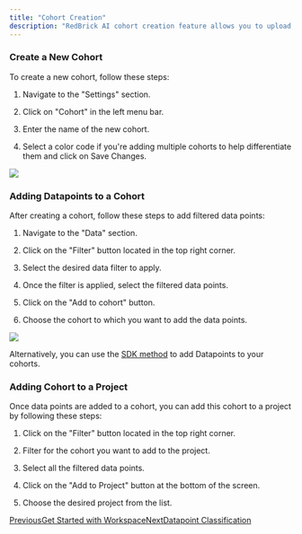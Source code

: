 ```yaml
---
title: "Cohort Creation"
description: "RedBrick AI cohort creation feature allows you to upload, index, share, ensure reproducibility, and control the quality of your studies before you send them for annotation."
---
```


### Create a New Cohort

To create a new cohort, follow these steps:

1. Navigate to the "Settings" section.

2. Click on "Cohort" in the left menu bar.

3. Enter the name of the new cohort.

4. Select a color code if you're adding multiple cohorts to help differentiate them and click on Save Changes.

![](/images/projects/get-started-with-workspace/files%2Fv0%2Fb%2Fgitbook-x-prod.appspot.com%2Fo%2Fspaces%252F-MKt1BePyOQuVTnMGssE%252Fuploads%252FfdNl9A3jE74H4I8gp6bP%252FScreenshot%25202024-06-07%2520at%25201.11.01%25E2%2580%25AFPM.png)

### Adding Datapoints to a Cohort

After creating a cohort, follow these steps to add filtered data points:

1. Navigate to the "Data" section.

2. Click on the "Filter" button located in the top right corner.

3. Select the desired data filter to apply.

4. Once the filter is applied, select the filtered data points.

5. Click on the "Add to cohort" button.

6. Choose the cohort to which you want to add the data points.

![](/images/projects/get-started-with-workspace/files%2Fv0%2Fb%2Fgitbook-x-prod.appspot.com%2Fo%2Fspaces%252F-MKt1BePyOQuVTnMGssE%252Fuploads%252FisAqJvekIrdg9aSPLvCt%252FScreenshot%25202024-06-07%2520at%25201.13.24%25E2%2580%25AFPM.png)

Alternatively, you can use the [SDK method](https://sdk.redbrickai.com/sdk.html#redbrick.workspace.RBWorkspace.add_datapoints_to_cohort) to add Datapoints to your cohorts.

### Adding Cohort to a Project

Once data points are added to a cohort, you can add this cohort to a project by following these steps:

1. Click on the "Filter" button located in the top right corner.

2. Filter for the cohort you want to add to the project.

3. Select all the filtered data points.

4. Click on the "Add to Project" button at the bottom of the screen.

5. Choose the desired project from the list.

[PreviousGet Started with Workspace](/projects/get-started-with-workspace)[NextDatapoint Classification](/projects/get-started-with-workspace/datapoint-classification)
